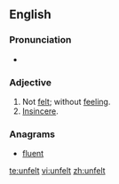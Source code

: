 ==English==

===Pronunciation===
* {{rhymes|ɛlt}}

===Adjective===
{{en-adj}}
# Not [[felt]]; without [[feeling]].
# [[insincere|Insincere]].

===Anagrams===
* [[fluent#English|fluent]]

[[te:unfelt]]
[[vi:unfelt]]
[[zh:unfelt]]